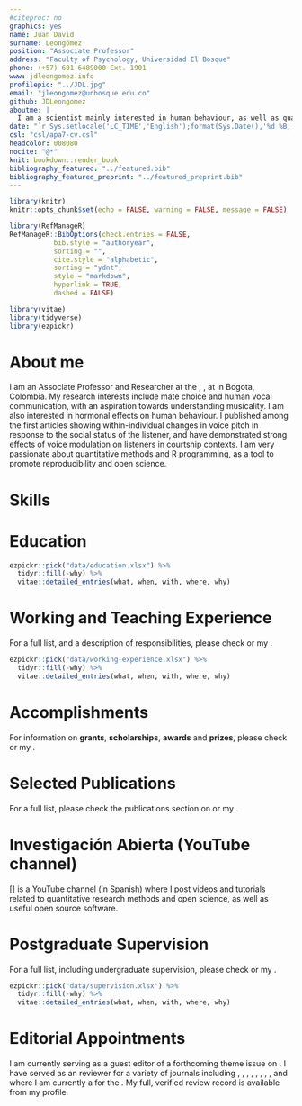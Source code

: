 ```yaml
---
#citeproc: no
graphics: yes
name: Juan David
surname: Leongómez
position: "Associate Professor"
address: "Faculty of Psychology, Universidad El Bosque"
phone: (+57) 601-6489000 Ext. 1901
www: jdleongomez.info
profilepic: "../JDL.jpg"
email: "jleongomez@unbosque.edu.co"
github: JDLeongomez
aboutme: |
  I am a scientist mainly interested in human behaviour, as well as quantitative methods, and reproducible science.
date: "`r Sys.setlocale('LC_TIME','English');format(Sys.Date(),'%d %B, %Y')`"
csl: "csl/apa7-cv.csl"
headcolor: 008080
nocite: "@*"
knit: bookdown::render_book
bibliography_featured: "../featured.bib"
bibliography_featured_preprint: "../featured_preprint.bib"
---
```


```r
library(knitr)
knitr::opts_chunk$set(echo = FALSE, warning = FALSE, message = FALSE)

library(RefManageR)
RefManageR::BibOptions(check.entries = FALSE,
           bib.style = "authoryear",
           sorting = "",
           cite.style = "alphabetic",
           sorting = "ydnt",
           style = "markdown",
           hyperlink = TRUE,
           dashed = FALSE)

library(vitae)
library(tidyverse)
library(ezpickr)
```

# About me

I am an Associate Professor and Researcher at the [\textcolor{teal}{Human Behaviour Lab (LACH)}](https://www.psicologia.unbosque.edu.co/lach), [\textcolor{teal}{Faculty of Psychology}](https://www.uelbosque.edu.co/psicologia), at [\textcolor{teal}{Universidad El Bosque}](https://www.uelbosque.edu.co/) in Bogota, Colombia. My research interests include mate choice and human vocal communication, with an aspiration towards understanding musicality. I am also interested in hormonal effects on human behaviour. I published among the first articles showing within-individual changes in voice pitch in response to the social status of the listener, and have demonstrated strong effects of voice modulation on listeners in courtship contexts. I am very passionate about quantitative methods and R programming, as a tool to promote reproducibility and open science.

# Skills

\begin{cvskills}
  \cvskill
    {Programming}
    {R (advanced: all data wrangling, analysis, plots and tables -and even this CV- made in R)}

  \cvskill
    {Reproducible Report}
    {Markdown/Rmarkdown (including {\fontfamily{cmr}\selectfont\LaTeX} and HTML\faHtml5)}

  \cvskill
    {Quantitative Research}
    {General and Generalised Models, Linear Mixed-effects Models, Model selection and Averaging, Machine Learning}

  \cvskill
    {Software}
    {R, RStudio, Praat, Audacity, InkScape, Zotero, OBS Studio, Blender}

  \cvskill
    {Languages}
    {English/Spanish (native)}
\end{cvskills}

# Education

```r
ezpickr::pick("data/education.xlsx") %>%
  tidyr::fill(-why) %>%
  vitae::detailed_entries(what, when, with, where, why)
```

# Working and Teaching Experience

For a full list, and a description of responsibilities, please check [\textcolor{teal}{my website}](https://jdleongomez.info/en/#experience) or my [\textcolor{teal}{detailed CV}](https://jdleongomez.info/en/files/jdl_cv_en.pdf).

```r
ezpickr::pick("data/working-experience.xlsx") %>%
  tidyr::fill(-why) %>%
  vitae::detailed_entries(what, when, with, where, why)
```

# Accomplishments

For information on **grants**, **scholarships**, **awards** and **prizes**, please check [\textcolor{teal}{my website}](https://jdleongomez.info/en/#accomplishments) or my [\textcolor{teal}{detailed CV}](https://jdleongomez.info/en/files/jdl_cv_en.pdf).

# Selected Publications

For a full list, please check the publications section on [\textcolor{teal}{my website}](https://jdleongomez.info/en/publication/) or my [\textcolor{teal}{detailed CV}](https://jdleongomez.info/en/files/jdl_cv_en.pdf).

## \textcolor{teal}{Selected Preprints and Articles Under Review}

\begingroup
\setlength{\parindent}{-0.5in}
\setlength{\leftskip}{0.5in}

::: {#refs_featured_preprint}
:::
\endgroup

## \textcolor{teal}{Selected Journal Articles}

\begingroup
\setlength{\parindent}{-0.5in}
\setlength{\leftskip}{0.5in}

::: {#refs_featured}
:::
\endgroup

# Investigación Abierta (YouTube channel)

[\textcolor{red}{\faYoutubePlay} \textcolor{teal}{Investigación Abierta} ](https://www.youtube.com/c/InvestigaciónAbierta) [\textit{Open Research}] is a YouTube channel (in Spanish) where I post videos and tutorials related to quantitative research methods and open science, as well as useful open source software.

# Postgraduate Supervision

For a full list, including undergraduate supervision, please check [\textcolor{teal}{my website}](https://jdleongomez.info/en/team/#students) or my [\textcolor{teal}{detailed CV}](https://jdleongomez.info/en/files/jdl_cv_en.pdf).

```r
ezpickr::pick("data/supervision.xlsx") %>%
  tidyr::fill(-why) %>%
  vitae::detailed_entries(what, when, with, where, why)
```

# Editorial Appointments

I am currently serving as a guest editor of a forthcoming theme issue on [\textcolor{teal}{Philosophical Transactions B}](https://royalsocietypublishing.org/journal/rstb). I have served as an \textit{ad-hoc} reviewer for a variety of journals including [\textcolor{teal}{Proceedings of the Royal Society B: Biological Sciences}](https://royalsocietypublishing.org/journal/rspb), [\textcolor{teal}{Royal Society Open Science}](https://royalsocietypublishing.org/journal/rsos), [\textcolor{teal}{Evolution and Human Behavior}](https://www.sciencedirect.com/journal/evolution-and-human-behavior), [\textcolor{teal}{Scientific Reports}](https://www.nature.com/srep/), [\textcolor{teal}{Basic and Applied Social Psychology}](https://www.tandfonline.com/toc/hbas20/current), [\textcolor{teal}{Cortex}](https://www.journals.elsevier.com/cortex), [\textcolor{teal}{Perception}](https://journals.sagepub.com/home/pec),
[\textcolor{teal}{Evolutionary Psychology}](https://journals.sagepub.com/home/evp), and [\textcolor{teal}{Frontiers in Psychology}](https://www.frontiersin.org/journals/psychology) where I am currently a [\textcolor{teal}{Review Editor}](https://loop.frontiersin.org/people/438954/overview) for the [\textcolor{teal}{\textit{Evolutionary Psychology specialty section}}](https://www.frontiersin.org/journals/psychology/sections/evolutionary-psychology).  My full, verified review record is available from my [\textcolor{teal}{Publons}](https://publons.com/researcher/1333339/juan-david-leongomez/) profile.

<!-- *`r Sys.Date()`* -->
